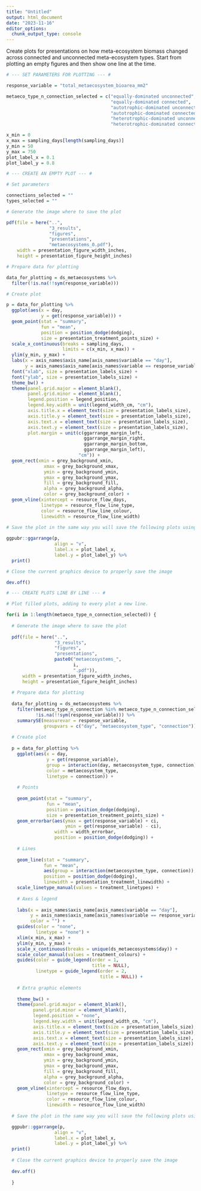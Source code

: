 ```yaml
---
title: "Untitled"
output: html_document
date: "2023-11-16"
editor_options: 
  chunk_output_type: console
---
```


Create plots for presentations on how meta-ecosystem biomass changed across connected and unconnected meta-ecosystem types. Start from plotting an empty figures and then show one line at the time.

```r

# --- SET PARAMETERS FOR PLOTTING --- #

response_variable = "total_metaecosystem_bioarea_mm2"

metaeco_type_n_connection_selected = c("equally-dominated unconnected",
                                       "equally-dominated connected",
                                       "autotrophic-dominated unconnected",
                                       "autotrophic-dominated connected",
                                       "heterotrophic-dominated unconnected",
                                       "heterotrophic-dominated connected")

x_min = 0
x_max = sampling_days[length(sampling_days)]
y_min = 50
y_max = 750
plot_label_x = 0.1
plot_label_y = 0.8
```

```r

# --- CREATE AN EMPTY PLOT --- #

# Set parameters

connections_selected = ""
types_selected = ""

# Generate the image where to save the plot

pdf(file = here("..",
                "3_results",
                "figures",
                "presentations",
                "metaecosystems_0.pdf"),
    width = presentation_figure_width_inches,
    height = presentation_figure_height_inches)

# Prepare data for plotting

data_for_plotting = ds_metaecosystems %>%
  filter(!is.na(!!sym(response_variable)))

# Create plot

p = data_for_plotting %>%
  ggplot(aes(x = day,
             y = get(response_variable))) +
  geom_point(stat = "summary",
             fun = "mean",
             position = position_dodge(dodging),
             size = presentation_treatment_points_size) +
  scale_x_continuous(breaks = sampling_days,
                     limits = c(x_min, x_max)) +
  ylim(y_min, y_max) +
  labs(x = axis_names$axis_name[axis_names$variable == "day"],
       y = axis_names$axis_name[axis_names$variable == response_variable]) +
  font("xlab", size = presentation_labels_size) +
  font("ylab", size = presentation_labels_size) +
  theme_bw() +
  theme(panel.grid.major = element_blank(),
        panel.grid.minor = element_blank(),
        legend.position = legend_position,
        legend.key.width = unit(legend_width_cm, "cm"),
        axis.title.x = element_text(size = presentation_labels_size),
        axis.title.y = element_text(size = presentation_labels_size),
        axis.text.x = element_text(size = presentation_labels_size),
        axis.text.y = element_text(size = presentation_labels_size),
        plot.margin = unit(c(ggarrange_margin_left,
                             ggarrange_margin_right,
                             ggarrange_margin_bottom,
                             ggarrange_margin_left),
                           "cm")) +
  geom_rect(xmin = grey_background_xmin, 
              xmax = grey_background_xmax,
              ymin = grey_background_ymin, 
              ymax = grey_background_ymax, 
              fill = grey_background_fill, 
              alpha = grey_background_alpha,
              color = grey_background_color) +
  geom_vline(xintercept = resource_flow_days,
             linetype = resource_flow_line_type,
             color = resource_flow_line_colour,
             linewidth = resource_flow_line_width)

# Save the plot in the same way you will save the following plots using ggarrange
  
ggpubr::ggarrange(p,
                  align = "v",
                  label.x = plot_label_x,
                  label.y = plot_label_y) %>%
  print()

# Close the current graphics device to properly save the image

dev.off()
```

```r

# --- CREATE PLOTS LINE BY LINE --- #

# Plot filled plots, adding to every plot a new line.

for(i in 1:length(metaeco_type_n_connection_selected)) {
  
  # Generate the image where to save the plot
  
  pdf(file = here("..",
                  "3_results",
                  "figures",
                  "presentations",
                  paste0("metaecosystems_", 
                         i, 
                         ".pdf")),
      width = presentation_figure_width_inches,
      height = presentation_figure_height_inches)
  
  # Prepare data for plotting
  
  data_for_plotting = ds_metaecosystems %>%
    filter(metaeco_type_n_connection %in% metaeco_type_n_connection_selected[1:i],
           !is.na(!!sym(response_variable))) %>%
    summarySE(measurevar = response_variable,
              groupvars = c("day", "metaecosystem_type", "connection"))
  
  # Create plot
  
  p = data_for_plotting %>%
    ggplot(aes(x = day,
               y = get(response_variable),
               group = interaction(day, metaecosystem_type, connection),
               color = metaecosystem_type,
               linetype = connection)) +
    
    # Points
    
    geom_point(stat = "summary",
               fun = "mean",
               position = position_dodge(dodging),
               size = presentation_treatment_points_size) +
    geom_errorbar(aes(ymax = get(response_variable) + ci,
                      ymin = get(response_variable) - ci),
                  width = width_errorbar,
                  position = position_dodge(dodging)) +
    
    # Lines
    
    geom_line(stat = "summary",
              fun = "mean",
              aes(group = interaction(metaecosystem_type, connection)),
              position = position_dodge(dodging),
              linewidth = presentation_treatment_linewidth) +
    scale_linetype_manual(values = treatment_linetypes) +
    
    # Axes & legend
    
    labs(x = axis_names$axis_name[axis_names$variable == "day"],
         y = axis_names$axis_name[axis_names$variable == response_variable],
         color = "") +
    guides(color = "none", 
           linetype = "none") + 
    xlim(x_min, x_max) +
    ylim(y_min, y_max) +
    scale_x_continuous(breaks = unique(ds_metaecosystems$day)) +
    scale_color_manual(values = treatment_colours) + 
    guides(color = guide_legend(order = 1,
                                title = NULL),
           linetype = guide_legend(order = 2,
                                   title = NULL)) +
    
    # Extra graphic elements
    
    theme_bw() +
    theme(panel.grid.major = element_blank(),
          panel.grid.minor = element_blank(),
          legend.position = "none",
          legend.key.width = unit(legend_width_cm, "cm"),
          axis.title.x = element_text(size = presentation_labels_size),
          axis.title.y = element_text(size = presentation_labels_size),
          axis.text.x = element_text(size = presentation_labels_size),
          axis.text.y = element_text(size = presentation_labels_size)) +
    geom_rect(xmin = grey_background_xmin,
              xmax = grey_background_xmax,
              ymin = grey_background_ymin,
              ymax = grey_background_ymax,
              fill = grey_background_fill,
              alpha = grey_background_alpha,
              color = grey_background_color) + 
    geom_vline(xintercept = resource_flow_days,
               linetype = resource_flow_line_type,
               color = resource_flow_line_colour,
               linewidth = resource_flow_line_width)
  
  # Save the plot in the same way you will save the following plots using ggarrange

  ggpubr::ggarrange(p,
                  align = "v",
                  label.x = plot_label_x,
                  label.y = plot_label_y) %>%
  print()
  
  # Close the current graphics device to properly save the image
  
  dev.off()
  
  }
```